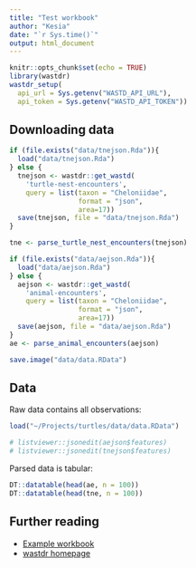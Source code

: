 ```yaml
---
title: "Test workbook"
author: "Kesia"
date: "`r Sys.time()`"
output: html_document
---
```


```r
knitr::opts_chunk$set(echo = TRUE)
library(wastdr)
wastdr_setup(
  api_url = Sys.getenv("WASTD_API_URL"), 
  api_token = Sys.getenv("WASTD_API_TOKEN"))
```
## Downloading data
```r

if (file.exists("data/tnejson.Rda")){
  load("data/tnejson.Rda")
} else {
  tnejson <- wastdr::get_wastd(
    'turtle-nest-encounters', 
    query = list(taxon = "Cheloniidae", 
                 format = "json",
                 area=17))
  save(tnejson, file = "data/tnejson.Rda")
}

tne <- parse_turtle_nest_encounters(tnejson)

if (file.exists("data/aejson.Rda")){
  load("data/aejson.Rda")
} else {
  aejson <- wastdr::get_wastd(
    'animal-encounters', 
    query = list(taxon = "Cheloniidae", 
                 format = "json",
                 area=17))
  save(aejson, file = "data/aejson.Rda")
}
ae <- parse_animal_encounters(aejson)

save.image("data/data.RData")
```

## Data
Raw data contains all observations:
```r
load("~/Projects/turtles/data/data.RData")
```

```r
# listviewer::jsonedit(aejson$features)
# listviewer::jsonedit(tnejson$features)
```

Parsed data is tabular:
```r
DT::datatable(head(ae, n = 100))
DT::datatable(head(tne, n = 100))
```

## Further reading

* [Example workbook](http://rpubs.com/florian_mayer/tracks)
* [wastdr homepage](https://parksandwildlife.github.io/wastdr/)
